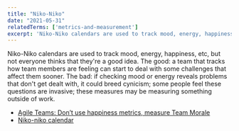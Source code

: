 ```yaml
---
title: "Niko-Niko"
date: "2021-05-31"
relatedTerms: ['metrics-and-measurement']
excerpt: 'Niko-Niko calendars are used to track mood, energy, happiness, etc, but not everyone'
---
```


Niko-Niko calendars are used to track mood, energy, happiness, etc, but not everyone thinks that they're a good idea. The good: a team that tracks how team members are feeling can start to deal with some challenges that affect them sooner. The bad: if checking mood or energy reveals problems that don't get dealt with, it could breed cynicism; some people feel these questions are invasive; these measures may be measuring something outside of work.

<HighlightBox heading="Resource Links" variant="resourceLinks">

- [Agile Teams: Don’t use happiness metrics, measure Team Morale](https://medium.com/the-liberators/agile-teams-dont-use-happiness-metrics-measure-team-morale-3050b339d8af)
- [Niko-niko calendar](https://sites.google.com/view/niko-niko-calendar/home/en)

</HighlightBox>
